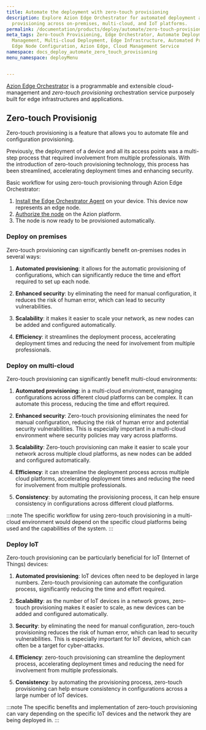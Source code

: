 ```yaml
---
title: Automate the deployment with zero-touch provisioning
description: Explore Azion Edge Orchestrator for automated deployment and zero-touch
  provisioning across on-premises, multi-cloud, and IoT platforms.
permalink: /documentation/products/deploy/automate/zero-touch-provisioning/
meta_tags: Zero-touch Provisioning, Edge Orchestrator, Automate Deployment, IoT Device
  Management, Multi-cloud Deployment, Edge Infrastructure, Automated Provisioning,
  Edge Node Configuration, Azion Edge, Cloud Management Service
namespace: docs_deploy_automate_zero_touch_provisioning
menu_namespace: deployMenu


---
```



[Azion Edge Orchestrator](/en/documentation/products/deploy/edge-orchestrator/) is a programmable and extensible cloud-management and *zero-touch provisioning* orchestration service purposely built for edge infrastructures and applications.

<LinkButton link="/en/documentation/products/guides/deploy/install-orchestrator-agent/" label="go to how to install edge orchestrator agent" outlined target="_blank" />
<LinkButton link="/en/documentation/products/guides/deploy/authorize-an-edge-node/" label="go to how to authorize an edge node" outlined target="_blank" />


## Zero-touch Provisionig

Zero-touch provisioning is a feature that allows you to automate file and configuration provisioning.

Previously, the deployment of a device and all its access points was a multi-step process that required involvement from multiple professionals. With the introduction of zero-touch provisioning technology, this process has been streamlined, accelerating deployment times and enhancing security.

Basic workflow for using zero-touch provisioning through Azion Edge Orchestrator:

1. [Install the Edge Orchestrator Agent](/en/documentation/products/guides/deploy/install-orchestrator-agent/) on your device. This device now represents an edge node.
2. [Authorize the node](/en/documentation/products/guides/deploy/authorize-an-edge-node/) on the Azion platform.
3. The node is now ready to be provisioned automatically.

### Deploy on premises

Zero-touch provisioning can significantly benefit on-premises nodes in several ways:

1. **Automated provisioning**: it allows for the automatic provisioning of configurations, which can significantly reduce the time and effort required to set up each node.

2. **Enhanced security**: by eliminating the need for manual configuration, it reduces the risk of human error, which can lead to security vulnerabilities.

3. **Scalability**: it makes it easier to scale your network, as new nodes can be added and configured automatically.

4. **Efficiency**: it streamlines the deployment process, accelerating deployment times and reducing the need for involvement from multiple professionals.

### Deploy on multi-cloud 

Zero-touch provisioning can significantly benefit multi-cloud environments:

1. **Automated provisioning**: in a multi-cloud environment, managing configurations across different cloud platforms can be complex. It can automate this process, reducing the time and effort required.

2. **Enhanced security**: Zero-touch provisioning eliminates the need for manual configuration, reducing the risk of human error and potential security vulnerabilities. This is especially important in a multi-cloud environment where security policies may vary across platforms.

3. **Scalability**: Zero-touch provisioning can make it easier to scale your network across multiple cloud platforms, as new nodes can be added and configured automatically.

4. **Efficiency**: it can streamline the deployment process across multiple cloud platforms, accelerating deployment times and reducing the need for involvement from multiple professionals.

5. **Consistency**: by automating the provisioning process, it can help ensure consistency in configurations across different cloud platforms.

:::note 
The specific workflow for using zero-touch provisioning in a multi-cloud environment would depend on the specific cloud platforms being used and the capabilities of the system.
:::

### Deploy IoT

Zero-touch provisioning can be particularly beneficial for IoT (Internet of Things) devices:

1. **Automated provisioning**: IoT devices often need to be deployed in large numbers. Zero-touch provisioning can automate the configuration process, significantly reducing the time and effort required.

2. **Scalability**: as the number of IoT devices in a network grows, zero-touch provisioning makes it easier to scale, as new devices can be added and configured automatically.

3. **Security**: by eliminating the need for manual configuration, zero-touch provisioning reduces the risk of human error, which can lead to security vulnerabilities. This is especially important for IoT devices, which can often be a target for cyber-attacks.

4. **Efficiency**: zero-touch provisioning can streamline the deployment process, accelerating deployment times and reducing the need for involvement from multiple professionals.

5. **Consistency**: by automating the provisioning process, zero-touch provisioning can help ensure consistency in configurations across a large number of IoT devices.

:::note 
The specific benefits and implementation of zero-touch provisioning can vary depending on the specific IoT devices and the network they are being deployed in.
:::


